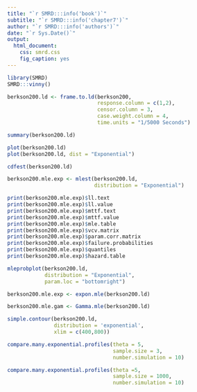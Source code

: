 ```yaml
---
title: "`r SMRD:::info('book')`"
subtitle: "`r SMRD:::info('chapter7')`"
author: "`r SMRD:::info('authors')`"
date: "`r Sys.Date()`"
output: 
  html_document:
    css: smrd.css
    fig_caption: yes
---
```


```r
library(SMRD)
SMRD:::vinny()
```

```r
berkson200.ld <- frame.to.ld(berkson200,
                             response.column = c(1,2),
                             censor.column = 3,
                             case.weight.column = 4,
                             time.units = "1/5000 Seconds")

summary(berkson200.ld)

plot(berkson200.ld)
plot(berkson200.ld, dist = "Exponential")
```


```r
cdfest(berkson200.ld)
```


```r
berkson200.mle.exp <- mlest(berkson200.ld, 
                            distribution = "Exponential")

print(berkson200.mle.exp)$ll.text
print(berkson200.mle.exp)$ll.value
print(berkson200.mle.exp)$mttf.text
print(berkson200.mle.exp)$mttf.value
print(berkson200.mle.exp)$mle.table
print(berkson200.mle.exp)$vcv.matrix
print(berkson200.mle.exp)$param.corr.matrix
print(berkson200.mle.exp)$failure.probabilities
print(berkson200.mle.exp)$quantiles
print(berkson200.mle.exp)$hazard.table
```

```r
mleprobplot(berkson200.ld, 
            distribution = "Exponential", 
            param.loc = "bottomright") 
```

```r
berkson200.mle.exp <- expon.mle(berkson200.ld)

berkson200.mle.gam <- Gamma.mle(berkson200.ld)
```

```r
simple.contour(berkson200.ld, 
               distribution = 'exponential', 
               xlim = c(400,800))
```

```r
compare.many.exponential.profiles(theta = 5,
                                  sample.size = 3,
                                  number.simulation = 10)

compare.many.exponential.profiles(theta =5,
                                  sample.size = 1000,
                                  number.simulation = 10)
```